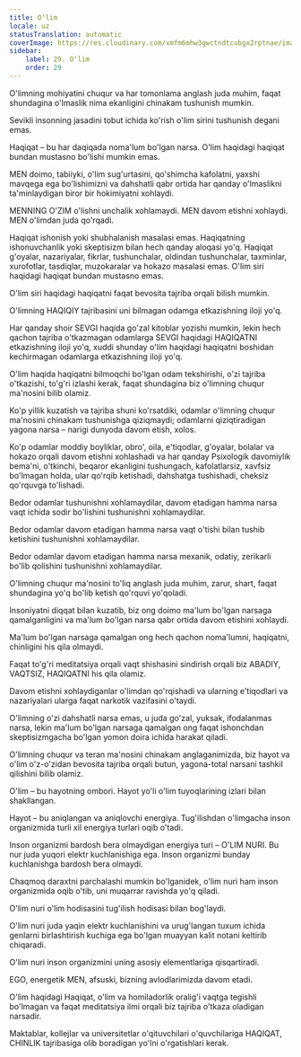 ```yaml
---
title: Oʻlim
locale: uz
statusTranslation: automatic
coverImage: https://res.cloudinary.com/xmfm6mhw3gwctndtcubgx2rptnae/image/upload/v1740337243/small_cover_educacion_fundamental_a051170f1c.webp
sidebar:
    label: 29. Oʻlim
    order: 29
---
```

O'limning mohiyatini chuqur va har tomonlama anglash juda muhim, faqat shundagina o'lmaslik nima ekanligini chinakam tushunish mumkin.

Sevikli insonning jasadini tobut ichida ko'rish o'lim sirini tushunish degani emas.

Haqiqat – bu har daqiqada noma'lum bo'lgan narsa. O'lim haqidagi haqiqat bundan mustasno bo'lishi mumkin emas.

MEN doimo, tabiiyki, o'lim sug'urtasini, qo'shimcha kafolatni, yaxshi mavqega ega bo'lishimizni va dahshatli qabr ortida har qanday o'lmaslikni ta'minlaydigan biror bir hokimiyatni xohlaydi.

MENNING O'ZIM o'lishni unchalik xohlamaydi. MEN davom etishni xohlaydi. MEN o'limdan juda qo'rqadi.

Haqiqat ishonish yoki shubhalanish masalasi emas. Haqiqatning ishonuvchanlik yoki skeptisizm bilan hech qanday aloqasi yo'q. Haqiqat g'oyalar, nazariyalar, fikrlar, tushunchalar, oldindan tushunchalar, taxminlar, xurofotlar, tasdiqlar, muzokaralar va hokazo masalasi emas. O'lim siri haqidagi haqiqat bundan mustasno emas.

O'lim siri haqidagi haqiqatni faqat bevosita tajriba orqali bilish mumkin.

O'limning HAQIQIY tajribasini uni bilmagan odamga etkazishning iloji yo'q.

Har qanday shoir SEVGI haqida go'zal kitoblar yozishi mumkin, lekin hech qachon tajriba o'tkazmagan odamlarga SEVGI haqidagi HAQIQATNI etkazishning iloji yo'q, xuddi shunday o'lim haqidagi haqiqatni boshidan kechirmagan odamlarga etkazishning iloji yo'q.

O'lim haqida haqiqatni bilmoqchi bo'lgan odam tekshirishi, o'zi tajriba o'tkazishi, to'g'ri izlashi kerak, faqat shundagina biz o'limning chuqur ma'nosini bilib olamiz.

Ko'p yillik kuzatish va tajriba shuni ko'rsatdiki, odamlar o'limning chuqur ma'nosini chinakam tushunishga qiziqmaydi; odamlarni qiziqtiradigan yagona narsa – narigi dunyoda davom etish, xolos.

Ko'p odamlar moddiy boyliklar, obro', oila, e'tiqodlar, g'oyalar, bolalar va hokazo orqali davom etishni xohlashadi va har qanday Psixologik davomiylik bema'ni, o'tkinchi, beqaror ekanligini tushungach, kafolatlarsiz, xavfsiz bo'lmagan holda, ular qo'rqib ketishadi, dahshatga tushishadi, cheksiz qo'rquvga to'lishadi.

Bedor odamlar tushunishni xohlamaydilar, davom etadigan hamma narsa vaqt ichida sodir bo'lishini tushunishni xohlamaydilar.

Bedor odamlar davom etadigan hamma narsa vaqt o'tishi bilan tushib ketishini tushunishni xohlamaydilar.

Bedor odamlar davom etadigan hamma narsa mexanik, odatiy, zerikarli bo'lib qolishini tushunishni xohlamaydilar.

O'limning chuqur ma'nosini to'liq anglash juda muhim, zarur, shart, faqat shundagina yo'q bo'lib ketish qo'rquvi yo'qoladi.

Insoniyatni diqqat bilan kuzatib, biz ong doimo ma'lum bo'lgan narsaga qamalganligini va ma'lum bo'lgan narsa qabr ortida davom etishini xohlaydi.

Ma'lum bo'lgan narsaga qamalgan ong hech qachon noma'lumni, haqiqatni, chinligini his qila olmaydi.

Faqat to'g'ri meditatsiya orqali vaqt shishasini sindirish orqali biz ABADIY, VAQTSIZ, HAQIQATNI his qila olamiz.

Davom etishni xohlaydiganlar o'limdan qo'rqishadi va ularning e'tiqodlari va nazariyalari ularga faqat narkotik vazifasini o'taydi.

O'limning o'zi dahshatli narsa emas, u juda go'zal, yuksak, ifodalanmas narsa, lekin ma'lum bo'lgan narsaga qamalgan ong faqat ishonchdan skeptisizmgacha bo'lgan yomon doira ichida harakat qiladi.

O'limning chuqur va teran ma'nosini chinakam anglaganimizda, biz hayot va o'lim o'z-o'zidan bevosita tajriba orqali butun, yagona-total narsani tashkil qilishini bilib olamiz.

O'lim – bu hayotning ombori. Hayot yo'li o'lim tuyoqlarining izlari bilan shakllangan.

Hayot – bu aniqlangan va aniqlovchi energiya. Tug'ilishdan o'limgacha inson organizmida turli xil energiya turlari oqib o'tadi.

Inson organizmi bardosh bera olmaydigan energiya turi – O'LIM NURI. Bu nur juda yuqori elektr kuchlanishiga ega. Inson organizmi bunday kuchlanishga bardosh bera olmaydi.

Chaqmoq daraxtni parchalashi mumkin bo'lganidek, o'lim nuri ham inson organizmida oqib o'tib, uni muqarrar ravishda yo'q qiladi.

O'lim nuri o'lim hodisasini tug'ilish hodisasi bilan bog'laydi.

O'lim nuri juda yaqin elektr kuchlanishini va urug'langan tuxum ichida genlarni birlashtirish kuchiga ega bo'lgan muayyan kalit notani keltirib chiqaradi.

O'lim nuri inson organizmini uning asosiy elementlariga qisqartiradi.

EGO, energetik MEN, afsuski, bizning avlodlarimizda davom etadi.

O'lim haqidagi Haqiqat, o'lim va homiladorlik oralig'i vaqtga tegishli bo'lmagan va faqat meditatsiya ilmi orqali biz tajriba o'tkaza oladigan narsadir.

Maktablar, kollejlar va universitetlar o'qituvchilari o'quvchilariga HAQIQAT, CHINLIK tajribasiga olib boradigan yo'lni o'rgatishlari kerak.


